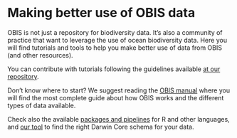 <!--# please don`t remove the following HTML code -->
``` {=html}
<style>
#title-block-header {
    display: none;
    margin-block-end: 0rem;
    position: relative;
    margin-top: 0px;
}
h1.unnumbered {
    margin-top: 0rem !important;
}
</style>
```

# Making better use of OBIS data {.unnumbered}

OBIS is not just a repository for biodiversity data. It's also a community of practice that want to leverage the use of ocean biodiversity data. Here you will find tutorials and tools to help you make better use of data from OBIS (and other resources).

You can contribute with tutorials following the guidelines available [at our repository](https://github.com/iobis/resources).

Don't know where to start? We suggest reading the [OBIS manual](https://manual.obis.org/) where you will find the most complete guide about how OBIS works and the different types of data available.

Check also the available [packages and pipelines](https://resources.obis.org/packages/) for R and other languages, and [our tool](https://resources.obis.org/find-your-dwc/) to find the right Darwin Core schema for your data.